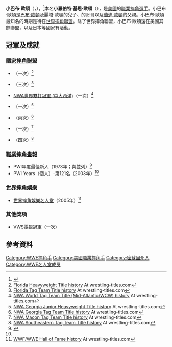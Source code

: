 {{noteTA
|1=zh-cn:鲍勃; zh-hk:卜; zh-tw:巴布;
|2=zh-cn:奥顿; zh-tw:歐頓;
}}
{{Infobox Pro Wrestler
| name = 小巴布·歐頓
| image = Orton vs. Snuka.jpg
| img_capt = 小巴布·歐頓（右側）與[[吉米·史奴卡|吉米·史奴卡]]（左側）
| names = '''Bob Orton'''<ref name="OWOW"/><br />'''Bob Orton, Jr.'''<ref name="OWOW"/><br />The Invader<ref name="OWOW"/>
| birthname = 小羅伯特·基思·歐頓
| nickname = 
| height = {{height|ft=6|in=4}}<ref name="OWOW"/><ref name="WWEbio">{{cite web|url=http://www.wwe.com/superstars/halloffame/inductees/bobortonjr/|title="Cowboy" Bob Orton's WWE Hall of Fame Profile|accessdate=2011-03-29|publisher=[[World_Wrestling_Entertainment|World Wrestling Entertainment]]|archive-date=2012-02-29|archive-url=https://web.archive.org/web/20120229065504/http://www.wwe.com/superstars/halloffame/inductees/bobortonjr|dead-url=no}}</ref>
| weight = {{convert|242|lb|kg|abbr=on}}<ref name="OWOW"/>
| birth_date = {{birth date and age|mf=yes|1950|11|10}}<ref name="OWOW"/>
| birth_place = {{flag|USA|1912}}[[堪薩斯州|堪薩斯州]][[懷恩多特縣_(堪薩斯州)|懷恩多特縣]][[堪薩斯城_(堪薩斯州)|堪薩斯城]]<ref name="OWOW"/>
| death_date = 
| death_place = 
| resides = {{USA}}[[密蘇里州|密蘇里州]][[聖路易斯縣_(密蘇里州)|聖路易斯縣]]{{link-en|弗洛里森特 (密蘇里州)|Florissant, Missouri|弗洛里森特}}
| billed = {{USA}}[[堪薩斯州|堪薩斯州]][[懷恩多特縣_(堪薩斯州)|懷恩多特縣]][[堪薩斯城_(堪薩斯州)|堪薩斯城]]<ref name="WWEbio"/>
| trainer = {{link-en|小島泰弘|Yasuhiro Kojima}}<ref name="OWOW"/><ref name="WWEbio"/><br />{{link-en|艾迪·賈漢|Eddie Graham}}<ref name="OWOW"/><br />{{link-en|傑克·布里斯科|Jack Brisco}}<ref name="OWOW"/>
| debut = 1972年
| retired = 
| spouse = 
}}

'''小巴布·歐頓'''（{{lang-en|'''Bob Orton, Jr.'''}}，{{bd|1950年|11月10日}}），<ref name="OWOW">{{cite web|url=http://www.onlineworldofwrestling.com/profiles/b/bob-orton.html|title="Cowboy" Bob Orton Profile|accessdate=2008-03-20|publisher=Online World of Wrestling|archive-date=2012-08-28|archive-url=https://web.archive.org/web/20120828080603/http://www.onlineworldofwrestling.com/profiles/b/bob-orton.html|dead-url=no}}</ref>本名'''小羅伯特·基思·歐頓'''（{{lang-en|'''Robert Keith Orton, Jr.'''}}），是[[美國|美國]]的[[職業摔角|職業摔角]][[選手|選手]]。小巴布·歐頓是[[巴布·歐頓|巴布·歐頓]]及麗塔·歐頓的兒子、{{link-en|巴瑞·歐頓|Barry Orton}}的哥哥以及[[蘭迪·歐頓|蘭迪·歐頓]]的父親。小巴布·歐頓最知名的時期是待在[[世界摔角聯盟|世界摔角聯盟]]。除了世界摔角聯盟，小巴布·歐頓還在美國其餘聯盟，以及日本等國家有活動。

==冠軍及成就==
===[[國家摔角聯盟|國家摔角聯盟]]===
*{{link-en|NWA佛州重量級冠軍|NWA Florida Heavyweight Championship}}（一次）<ref>[http://www.wrestling-titles.com/us/fl/fl-h.html Florida Heavyweight Title history] {{WebCite|url=https://www.webcitation.org/6FhWIAtvU?url=http://www.wrestling-titles.com/us/fl/fl-h.html |date=20130407121407 |dateformat=iso }} At wrestling-titles.com</ref>
*{{link-en|NWA佛州雙打冠軍|NWA Florida Tag Team Championship}}（三次）<ref>[http://www.wrestling-titles.com/us/fl/fl-t.html Florida Tag Team Title history] {{WebCite|url=https://www.webcitation.org/6AwQiY4ld?url=http://www.wrestling-titles.com/us/fl/fl-t.html |date=20120925122110 |dateformat=iso }} At wrestling-titles.com</ref>
*[[NWA世界雙打冠軍_(中大西洋)|NWA世界雙打冠軍 (中大西洋)]]（一次）<ref>[http://www.wrestling-titles.com/us/midatlantic/nwa/ma-nwa-t.html NWA World Tag Team Title (Mid-Atlantic/WCW) history] {{Wayback|url=http://www.wrestling-titles.com/us/midatlantic/nwa/ma-nwa-t.html |date=20180924220035 }} At wrestling-titles.com</ref>
*{{link-en|NWA喬治亞次重量級冠軍|NWA Georgia Junior Heavyweight Championship}}（一次）<ref>[http://www.wrestling-titles.com/us/ga/ga-j.html NWA Georgia Junior Heavyweight Title history] {{Wayback|url=http://www.wrestling-titles.com/us/ga/ga-j.html |date=20200204123805 }} At wrestling-titles.com</ref>
*{{link-en|NWA喬治亞雙打冠軍|NWA Georgia Tag Team Championship}}（兩次）<ref>[http://www.wrestling-titles.com/us/ga/ga-t.html NWA Georgia Tag Team Title history] {{Wayback|url=http://www.wrestling-titles.com/us/ga/ga-t.html |date=20030426143404 }} At wrestling-titles.com</ref>
*{{link-en|NWA梅肯雙打冠軍|NWA Macon Tag Team Championship}}（一次）<ref>[http://www.wrestling-titles.com/us/ga/nwa/macon-t.html NWA Macon Tag Team Title history] {{Wayback|url=http://www.wrestling-titles.com/us/ga/nwa/macon-t.html |date=20081015024033 }} At wrestling-titles.com</ref>
*{{link-en|NWA南方雙打冠軍|NWA Southeastern Tag Team Championship}}（四次）<ref>[http://www.wrestling-titles.com/us/al/secw/se-t.html NWA Southeastern Tag Team Title history] {{Wayback|url=http://www.wrestling-titles.com/us/al/secw/se-t.html |date=20201107053421 }} At wrestling-titles.com</ref>

===[[職業摔角畫報|職業摔角畫報]]===
*PWI年度最佳新人（1973年；與{{link-en|東尼·賈瑞亞|Tony Garea}}並列）<ref name="wiawrestling1">{{cite web |url=http://www.100megsfree4.com/wiawrestling/pages/pwi/pwiroty.htm |title=Pro Wrestling Illustrated Award Winners - Rookie of the Year |accessdate=2008-05-04 |publisher=Wrestling Information Archive |deadurl=yes |archiveurl=https://web.archive.org/web/20080616062724/http://www.100megsfree4.com/wiawrestling/pages/pwi/pwiroty.htm |archivedate=2008-06-16 }}</ref>
*PWI Years（個人）-第121名（2003年）<ref name="wiawrestling1"/>

===[[世界摔角娛樂|世界摔角娛樂]]===
*[[世界摔角娛樂名人堂|世界摔角娛樂名人堂]]（2005年）<ref>[http://www.wrestling-titles.com/wwe/hof.html WWF/WWE Hall of Fame history] {{WebCite|url=https://www.webcitation.org/6PoE8dJ4o?url=http://www.wrestling-titles.com/wwe/hof.html |date=20140524121923 |dateformat=iso }} At wrestling-titles.com</ref>

===其他獎項===
*VWS電視冠軍（一次）

==參考資料==
{{References}}

{{DEFAULTSORT:Orton Jr., Bob}}
[[Category:WWE摔角手|Category:WWE摔角手]]
[[Category:美國職業摔角手|Category:美國職業摔角手]]
[[Category:密蘇里州人|Category:密蘇里州人]]
[[Category:WWE名人堂成员|Category:WWE名人堂成员]]
